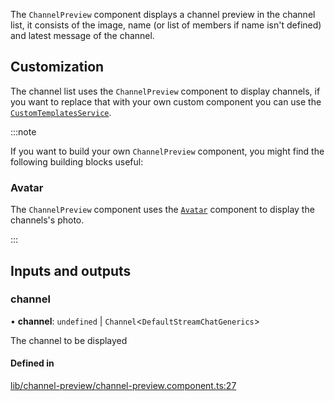 The `ChannelPreview` component displays a channel preview in the channel list, it consists of the image, name (or list of members if name isn't defined) and latest message of the channel.

## Customization

The channel list uses the `ChannelPreview` component to display channels, if you want to replace that with your own custom component you can use the [`CustomTemplatesService`](../services/CustomTemplatesService.mdx/#channelpreviewtemplate).

:::note

If you want to build your own `ChannelPreview` component, you might find the following building blocks useful:

### Avatar

The `ChannelPreview` component uses the [`Avatar`](./AvatarComponent.mdx) component to display the channels's photo.

:::

[//]: # "Start of generated content"
## Inputs and outputs 


### channel

• **channel**: `undefined` \| `Channel`<`DefaultStreamChatGenerics`\>

The channel to be displayed

#### Defined in

[lib/channel-preview/channel-preview.component.ts:27](https://github.com/GetStream/stream-chat-angular/blob/0a7b47e/projects/stream-chat-angular/src/lib/channel-preview/channel-preview.component.ts#L27)

[//]: # "End of generated content"
